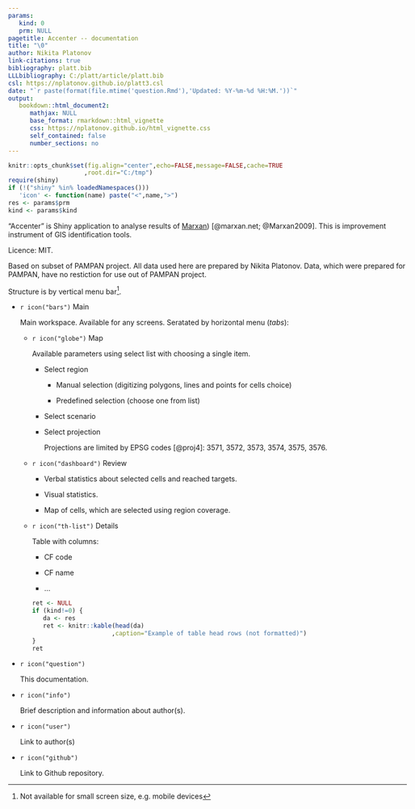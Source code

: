 ```yaml
---
params:
   kind: 0
   prm: NULL
pagetitle: Accenter -- documentation
title: "\0"
author: Nikita Platonov
link-citations: true
bibliography: platt.bib
LLLbibliography: C:/platt/article/platt.bib
csl: https://nplatonov.github.io/platt3.csl
date: "`r paste(format(file.mtime('question.Rmd'),'Updated: %Y-%m-%d %H:%M.'))`"
output:
   bookdown::html_document2:
      mathjax: NULL
      base_format: rmarkdown::html_vignette
      css: https://nplatonov.github.io/html_vignette.css
      self_contained: false
      number_sections: no
---
```


<style>
   body {
      margin: 1em auto;
      max-width: 790px;
   }
   .references {
      margin-top: 3em;
   }
   table td, table th {
      padding-left: 4px;
      padding-right: 4px;
   }
</style>

```r
knitr::opts_chunk$set(fig.align="center",echo=FALSE,message=FALSE,cache=TRUE
                     ,root.dir="C:/tmp")
require(shiny)
if (!("shiny" %in% loadedNamespaces()))
   'icon' <- function(name) paste("<",name,">")
res <- params$prm
kind <- params$kind
```

"Accenter" is Shiny application to analyse results of [Marxan](http://marxan.net/)) [@marxan.net; @Marxan2009]. This is improvement instrument of GIS identification tools.

Licence: MIT.

Based on subset of PAMPAN project. All data used here are prepared by Nikita Platonov. Data, which were prepared for PAMPAN, have no restiction for use out of PAMPAN project.

Structure is by vertical menu bar^[Not available for small screen size, e\.g\. mobile devices].

+ `r icon("bars")` Main

   Main workspace. Available for any screens. Seratated by horizontal menu (*tabs*):
   
   + `r icon("globe")` Map
   
      Available parameters using select list with choosing a single item.
      
      + Select region

         + Manual selection (digitizing polygons, lines and points for cells choice)

         + Predefined selection (choose one from list)
      
      + Select scenario
      
      + Select projection
      
         Projections are limited by EPSG codes [@proj4]: 3571, 3572, 3573, 3574, 3575, 3576.

   
   + `r icon("dashboard")` Review
      
      + Verbal statistics about selected cells and reached targets.
      
      + Visual statistics.
      
      + Map of cells, which are selected using region coverage.
   
   + `r icon("th-list")` Details
      
      Table with columns:

      + CF code
      
      + CF name

      + ...
     
      ```r
      ret <- NULL
      if (kind!=0) {
         da <- res
         ret <- knitr::kable(head(da)
                            ,caption="Example of table head rows (not formatted)")
      }
      ret
      ```


+ `r icon("question")`
   
   This documentation.

+ `r icon("info")`
   
   Brief description and information about author(s).

+ `r icon("user")`
   
   Link to author(s)

+ `r icon("github")`
   
   Link to Github repository.
